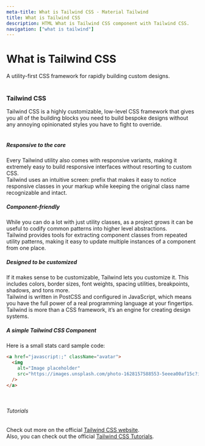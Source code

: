 ```yaml
---
meta-title: What is Tailwind CSS - Material Tailwind
title: What is Tailwind CSS
description: HTML What is Tailwind CSS component with Tailwind CSS.
navigation: ["what is tailwind"]
---
```


# What is Tailwind CSS

A utility-first CSS framework for rapidly building custom designs.
<br/>
<br/>

### Tailwind CSS

Tailwind CSS is a highly customizable, low-level CSS framework that gives you all of the building blocks you need to build bespoke designs without any annoying opinionated styles you have to fight to override.
<br/>
<br/>

##### Responsive to the core 

Every Tailwind utility also comes with responsive variants, making it extremely easy to build responsive interfaces without resorting to custom CSS.
<br/>
Tailwind uses an intuitive screen: prefix that makes it easy to notice responsive classes in your markup while keeping the original class name recognizable and intact.
<br/>

##### Component-friendly 

While you can do a lot with just utility classes, as a project grows it can be useful to codify common patterns into higher level abstractions.
<br/>
Tailwind provides tools for extracting component classes from repeated utility patterns, making it easy to update multiple instances of a component from one place.
<br/>

##### Designed to be customized

If it makes sense to be customizable, Tailwind lets you customize it. This includes colors, border sizes, font weights, spacing utilities, breakpoints, shadows, and tons more.
<br/>
Tailwind is written in PostCSS and configured in JavaScript, which means you have the full power of a real programming language at your fingertips.
<br/>
Tailwind is more than a CSS framework, it’s an engine for creating design systems.
<br/>

##### A simple Tailwind CSS Component

Here is a small stats card sample code:

```html showLineNumbers
<a href="javascript:;" className="avatar">
  <img
    alt="Image placeholder"
    src="https://images.unsplash.com/photo-1628157588553-5eeea00af15c?ixlib=rb-1.2.1&ixid=MnwxMjA3fDB8MHxwaG90by1wYWdlfHx8fGVufDB8fHx8&auto=format&fit=crop&w=400&q=80"
  />
</a>
```
<br/>

###### Tutorials

Check out more on the official [Tailwind CSS website](https://tailwindcss.com/?ref=material-tailwind).
<br/>
Also, you can check out the official [Tailwind CSS Tutorials](https://tailwindcss.com/docs/installation?ref=material-tailwind).